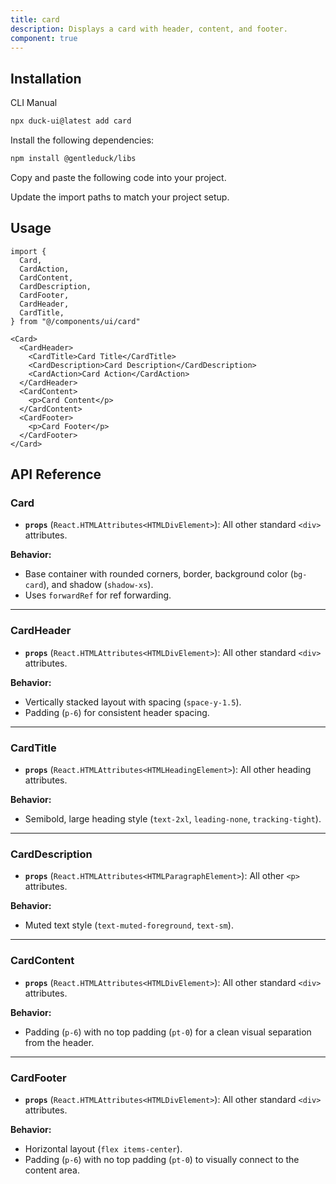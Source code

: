 ```yaml
---
title: card
description: Displays a card with header, content, and footer.
component: true
---
```


<ComponentPreview name="card-1" description="A card with a form" />

## Installation

<Tabs defaultValue="cli">

<TabsList>
  <TabsTrigger value="cli">CLI</TabsTrigger>
  <TabsTrigger value="manual">Manual</TabsTrigger>
</TabsList>
<TabsContent value="cli">

```bash
npx duck-ui@latest add card
```

</TabsContent>

<TabsContent value="manual">

<Steps>

<Step>Install the following dependencies:</Step>

```bash
npm install @gentleduck/libs
```

<Step>Copy and paste the following code into your project.</Step>

<ComponentSource name="card" title="components/ui/card.tsx" />

<Step>Update the import paths to match your project setup.</Step>

</Steps>

</TabsContent>

</Tabs>

## Usage

```tsx showLineNumbers
import {
  Card,
  CardAction,
  CardContent,
  CardDescription,
  CardFooter,
  CardHeader,
  CardTitle,
} from "@/components/ui/card"
```

```tsx showLineNumbers
<Card>
  <CardHeader>
    <CardTitle>Card Title</CardTitle>
    <CardDescription>Card Description</CardDescription>
    <CardAction>Card Action</CardAction>
  </CardHeader>
  <CardContent>
    <p>Card Content</p>
  </CardContent>
  <CardFooter>
    <p>Card Footer</p>
  </CardFooter>
</Card>
```

<ComponentPreview name="card-2" description="A card with a form" />


## API Reference

### **Card**

* **`props`** (`React.HTMLAttributes<HTMLDivElement>`): All other standard `<div>` attributes.

**Behavior:**

* Base container with rounded corners, border, background color (`bg-card`), and shadow (`shadow-xs`).
* Uses `forwardRef` for ref forwarding.

---

### **CardHeader**

* **`props`** (`React.HTMLAttributes<HTMLDivElement>`): All other standard `<div>` attributes.

**Behavior:**

* Vertically stacked layout with spacing (`space-y-1.5`).
* Padding (`p-6`) for consistent header spacing.

---

### **CardTitle**

* **`props`** (`React.HTMLAttributes<HTMLHeadingElement>`): All other heading attributes.

**Behavior:**

* Semibold, large heading style (`text-2xl`, `leading-none`, `tracking-tight`).

---

### **CardDescription**

* **`props`** (`React.HTMLAttributes<HTMLParagraphElement>`): All other `<p>` attributes.

**Behavior:**

* Muted text style (`text-muted-foreground`, `text-sm`).

---

### **CardContent**

* **`props`** (`React.HTMLAttributes<HTMLDivElement>`): All other standard `<div>` attributes.

**Behavior:**

* Padding (`p-6`) with no top padding (`pt-0`) for a clean visual separation from the header.

---

### **CardFooter**

* **`props`** (`React.HTMLAttributes<HTMLDivElement>`): All other standard `<div>` attributes.

**Behavior:**

* Horizontal layout (`flex items-center`).
* Padding (`p-6`) with no top padding (`pt-0`) to visually connect to the content area.

